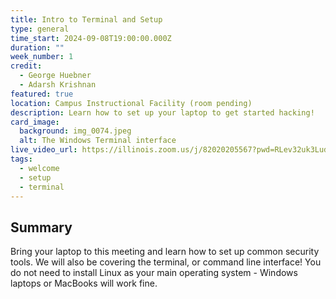 ```yaml
---
title: Intro to Terminal and Setup
type: general
time_start: 2024-09-08T19:00:00.000Z
duration: ""
week_number: 1
credit:
  - George Huebner
  - Adarsh Krishnan
featured: true
location: Campus Instructional Facility (room pending)
description: Learn how to set up your laptop to get started hacking!
card_image:
  background: img_0074.jpeg
  alt: The Windows Terminal interface
live_video_url: https://illinois.zoom.us/j/82020205567?pwd=RLev32uk3Lud5GUZDiPSqFzfU9sDI7.1
tags:
  - welcome
  - setup
  - terminal
---
```

## Summary

Bring your laptop to this meeting and learn how to set up common security tools. We will also be covering the terminal, or command line interface! You do not need to install Linux as your main operating system - Windows laptops or MacBooks will work fine.